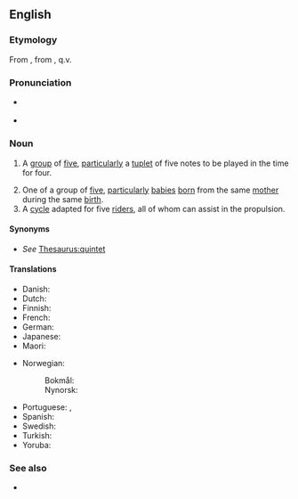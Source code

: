 ==English==
{{wikipedia}}

===Etymology===
From {{suffix|en|quintuple|et}}, from {{der|en|frm|quintuple}}, q.v.

===Pronunciation===
* {{a|RP}} {{IPA|en|/kwɪnˈtʌplət/|/kwɪnˈtjuːplət/}}
* {{a|US|Canada}} {{IPA|en|/kwɪnˈtʌplət/|/kwɪnˈtuplət/}}

===Noun===
{{en-noun}}

# A [[group]] of [[five]], [[particularly]] {{lb|en|music}} a [[tuplet]] of five notes to be played in the time for four.
#: {{coord|en|singlet|couplet|triplet|quadruplet|tetraplet|pentuplet|sextuplet|septuplet|octuplet|nonuplet|decuplet|centuplet|multiplet}}
# One of a group of [[five]], [[particularly]] [[babies]] [[born]] from the same [[mother]] during the same [[birth]].
# A [[cycle]] adapted for five [[rider]]s, all of whom can assist in the propulsion.

====Synonyms====
* {{sense|five things}} ''See'' [[Thesaurus:quintet]]

====Translations====
{{trans-top|one of a group of five babies born from the same mother during the same birth}}
* Danish: {{t+|da|femling|c}}
* Dutch: {{t+|nl|vijfling|m}}
* Finnish: {{t+|fi|viitonen}}
* French: {{t+|fr|quintuplé}}
* German: {{t+|de|Fünfling|m}}
* Japanese: {{t+|ja|五つ子|tr=itsutsugo}}
* Maori: {{t|mi|māhanga rima}}
{{trans-mid}}
* Norwegian:
*: Bokmål: {{t|nb|femling|m}}
*: Nynorsk: {{t|nn|femling|m}}
* Portuguese: {{t+|pt|quíntuplo|m}}, {{t|pt|quíntupla|f}}
* Spanish: {{t+|es|quintillizo|m}}
* Swedish: {{t+|sv|femling}}
* Turkish: {{t+|tr|beşiz}}
* Yoruba: {{t|yo|ìbárùn-ún}}
{{trans-bottom}}

===See also===
* {{l|en|twin}}
{{coefficient}}

{{cln|en|terms prefixed with quint-}}
{{c|en|Five|Collectives}}